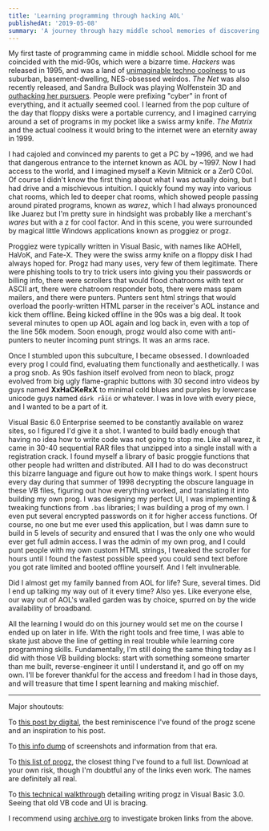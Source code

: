 ```yaml
---
title: 'Learning programming through hacking AOL'
publishedAt: '2019-05-08'
summary: 'A journey through hazy middle school memories of discovering the joy of code.'
---
```


My first taste of programming came in middle school. Middle school for me coincided with the mid-90s, which were a bizarre time. _Hackers_ was released in 1995, and was a land of [unimaginable techno coolness](https://www.youtube.com/watch?v=bcAACOrgVKE) to us suburban, basement-dwelling, NES-obsessed weirdos. _The Net_ was also recently released, and Sandra Bullock was playing Wolfenstein 3D and [outhacking her pursuers](https://www.youtube.com/watch?v=CHd7Z0CITP0). People were prefixing "cyber" in front of everything, and it actually seemed cool. I learned from the pop culture of the day that floppy disks were a portable currency, and I imagined carrying around a set of programs in my pocket like a swiss army knife. _The Matrix_ and the actual coolness it would bring to the internet were an eternity away in 1999.

I had cajoled and convinced my parents to get a PC by ~1996, and we had that dangerous entrance to the internet known as AOL by ~1997. Now I had access to the world, and I imagined myself a Kevin Mitnick or a Zer0 C0ol. Of course I didn't know the first thing about what I was actually doing, but I had drive and a mischievous intuition. I quickly found my way into various chat rooms, which led to deeper chat rooms, which showed people passing around pirated programs, known as _warez_, which I had always pronounced like Juarez but I'm pretty sure in hindsight was probably like a merchant's _wares_ but with a z for cool factor. And in this scene, you were surrounded by magical little Windows applications known as proggiez or progz.

Proggiez were typically written in Visual Basic, with names like AOHell, HaVoK, and Fate-X. They were the swiss army knife on a floppy disk I had always hoped for. Progz had many uses, very few of them legitimate. There were phishing tools to try to trick users into giving you their passwords or billing info, there were scrollers that would flood chatrooms with text or ASCII art, there were chatroom responder bots, there were mass spam mailers, and there were punters. Punters sent html strings that would overload the poorly-written HTML parser in the receiver's AOL instance and kick them offline. Being kicked offline in the 90s was a big deal. It took several minutes to open up AOL again and log back in, even with a top of the line 56k modem. Soon enough, progz would also come with anti-punters to neuter incoming punt strings. It was an arms race.

Once I stumbled upon this subculture, I became obsessed. I downloaded every prog I could find, evaluating them functionally and aesthetically. I was a prog snob. As 90s fashion itself evolved from neon to black, progz evolved from big ugly flame-graphic buttons with 30 second intro videos by guys named **XxHaCKeRxX** to minimal cold blues and purples by lowercase unicode guys named `dárk råïń` or whatever. I was in love with every piece, and I wanted to be a part of it.

Visual Basic 6.0 Enterprise seemed to be constantly available on warez sites, so I figured I'd give it a shot. I wanted to build badly enough that having no idea how to write code was not going to stop me. Like all warez, it came in 30-40 sequential RAR files that unzipped into a single install with a registration crack. I found myself a library of basic proggie functions that other people had written and distributed. All I had to do was deconstruct this bizarre language and figure out how to make things work. I spent hours every day during that summer of 1998 decrypting the obscure language in these VB files, figuring out how everything worked, and translating it into building my own prog. I was designing my perfect UI, I was implementing & tweaking functions from `.bas` libraries; I was building a prog of my own. I even put several encrypted passwords on it for higher access functions. Of course, no one but me ever used this application, but I was damn sure to build in 5 levels of security and ensured that I was the only one who would ever get full admin access. I was the admin of my own prog, and I could punt people with my own custom HTML strings, I tweaked the scroller for hours until I found the fastest possible speed you could send text before you got rate limited and booted offline yourself. And I felt invulnerable.

Did I almost get my family banned from AOL for life? Sure, several times. Did I end up talking my way out of it every time? Also yes. Like everyone else, our way out of AOL's walled garden was by choice, spurred on by the wide availability of broadband.

All the learning I would do on this journey would set me on the course I ended up on later in life. With the right tools and free time, I was able to skate just above the line of getting in real trouble while learning core programming skills. Fundamentally, I'm still doing the same thing today as I did with those VB building blocks: start with something someone smarter than me built, reverse-engineer it until I understand it, and go off on my own. I'll be forever thankful for the access and freedom I had in those days, and will treasure that time I spent learning and making mischief.

---

Major shoutouts:

To [this post by digital](http://www.digital5k.com/aol-progz-a-digital-throw-back-to-aol-1995/), the best reminiscence I've found of the progz scene and an inspiration to his post.

To [this info dump](http://justinakapaste.com) of screenshots and information from that era.

To [this list of progz](http://www.angelfire.com/ky/peschel/punters.html), the closest thing I've found to a full list. Download at your own risk, though I'm doubtful any of the links even work. The names are definitely all real.

To [this technical walkthrough](http://charlesleifer.com/blog/a-stroll-down-memory-lane-scripting-aol/) detailing writing progz in Visual Basic 3.0. Seeing that old VB code and UI is bracing.

I recommend using [archive.org](https://web.archive.org/) to investigate broken links from the above.
